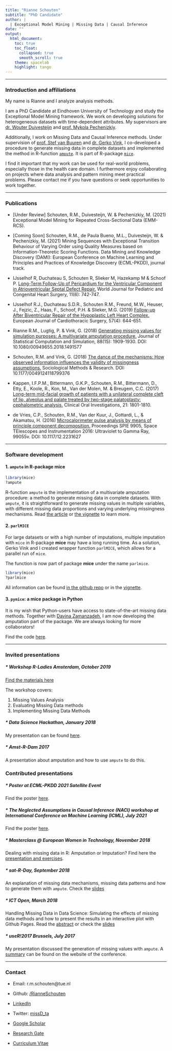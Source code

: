 ```yaml
---
title: "Rianne Schouten"
subtitle: "PhD Candidate"
author: |
  | Exceptional Model Mining | Missing Data | Causal Inference
date: ""
output: 
  html_document:
    toc: true
    toc_float:
      collapsed: true
      smooth_scroll: true
    theme: spacelab
    highlight: tango
---
```


---

### Introduction and affiliations

My name is Rianne and I analyze analysis methods. 

I am a PhD Candidate at Eindhoven University of Technology and study the Exceptional Model Mining framework. We work on developing solutions for heterogeneous datasets with time-dependent attributes. My supervisors are [dr. Wouter Duivesteijn](http://wwwis.win.tue.nl/~wouter/) and [prof. Mykola Pechenizkiy](https://www.win.tue.nl/~mpechen/). 

Additionally, I work on Missing Data and Causal Inference methods. Under supervision of [prof. Stef van Buuren](https://scholar.google.nl/citations?user=_3y5C0UAAAAJ&hl=nl) and [dr. Gerko Vink](https://www.gerkovink.com/), I co-developed a procedure to generate missing data in complete datasets and implemented the method in R-function [`ampute`](https://rianneschouten.github.io/mice_ampute/vignette/ampute.html). It is part of R-package [`mice`](https://github.com/stefvanbuuren/mice).

I find it important that my work can be used for real-world problems, especially those in the health care domain. I furthermore enjoy collaborating on projects where data analysis and pattern mining meet practical problems. Please contact me if you have questions or seek opportunities to work together. 

---

### Publications

- [Under Review] Schouten, R.M., Duivesteijn, W. & Pechenizkiy, M. (2021) Exceptional Model Mining for Repeated Cross-Sectional Data (EMM-RCS).

- [Coming Soon] Schouten, R.M., de Paula Bueno, M.L., Duivesteijn, W. & Pechenizkiy, M. (2021) Mining Sequences with Exceptional Transition Behaviour of Varying Order using Quality Measures based on Information-Theoretic Scoring Functions. Data Mining and Knowledge Discovery (DAMI): European Conference on  Machine Learning and Principles and Practices of Knowledge Discovery (ECML-PKDD), journal track.

- IJsselhof R, Duchateau S, Schouten R, Slieker M, Hazekamp M & Schoof P. [Long-Term Follow-Up of Pericardium
for the Ventricular Component in Atrioventricular Septal Defect Repair.](https://pubmed.ncbi.nlm.nih.gov/33164688/) World Journal for Pediatric and Congenital Heart Surgery, 11(6): 742-747.

- IJsselhof R.J., Duchateau S.D.R., Schouten R.M., Freund, M.W., Heuser, J., Fejzic, Z., Haas, F., Schoof, P.H. & Slieker, M.G. (2019) [Follow-up After Biventricular Repair of the Hypoplastic Left Heart Complex.](https://academic.oup.com/ejcts/article-abstract/57/4/644/5607276) European Journal of Cardiothoracic Surgery, 57(4): 644-651.

- Rianne R.M., Lugtig, P. & Vink, G. (2018) [Generating missing values for simulation purposes: A multivariate amputation procedure.](https://www.tandfonline.com/doi/full/10.1080/00949655.2018.1491577) Journal of Statistical Computation and Simulation, 88(15): 1909-1930. DOI: 10.1080/00949655.2018.1491577

- Schouten, R.M. and Vink, G. (2018) [The dance of the mechanisms: How observed information influences the validity of missingness assumptions.](https://journals.sagepub.com/doi/full/10.1177/0049124118799376) Sociological Methods \& Research. DOI: 10.1177/0049124118799376

- Kappen, I.F.P.M., Bittermann, G.K.P., Schouten, R.M., Bittermann, D., Etty, E., Koole, R., Kon, M., Van der Molen, M. & Breugem, C.C. (2017) [Long-term mid-facial growth of patients with a unilateral complete cleft of lip, alveolus and palate treated by two-stage palatoplasty: cephalometric analysis.](https://www.researchgate.net/publication/308181181_Long-term_mid-facial_growth_of_patients_with_a_unilateral_complete_cleft_of_lip_alveolus_and_palate_treated_by_two-stage_palatoplasty_cephalometric_analysis) Clinical Oral Investigations, 21: 1801-1810.

- de Vries, C.P., Schouten, R.M., Van der Kuur, J., Gottardi, L., & Akamatsu, H. (2016) [Microcalorimeter pulse analysis by means of principle component decomposition.](https://arxiv.org/abs/1607.00834) Proceedings SPIE 9905, Space TElescopes and Instrumentation 2016: Ultraviolet to Gamma Ray, 99055v. DOI: 10.1117/12.2231627

---

### Software development

#### 1. `ampute` in R-package **mice**

```r
library(mice)
?ampute
```

R-function `ampute` is the implementation of a multivariate amputation procedure: a method to generate missing data in complete datasets. With `ampute`, it is straightforward to generate missing values in multiple variables, with different missing data proportions and varying underlying missingness mechanisms. Read [the article](pdfs/ArticleAmpute.pdf) or [the vignette](https://rianneschouten.github.io/mice_ampute/vignette/ampute.html) to learn more.

#### 2. `parlMICE` 

For large datasets or with a high number of imputations, multiple imputation with `mice` in R-package **mice** may have a long running time. As a solution, Gerko Vink and I created wrapper function `parlMICE`, which allows for a parallel run of `mice`.

The function is now part of package **mice** under the name `parlmice`.

```r
library(mice)
?parlmice
```

All information can be found [in the github repo](https://github.com/RianneSchouten/parlMICE) or in the [vignette](https://www.gerkovink.com/parlMICE/Vignette_parlMICE.html).

#### 3. `pymice`: a mice package in Python

It is my wish that Python-users have access to state-of-the-art missing data methods. Together with [Davina Zamanzadeh](https://github.com/davzaman), I am now developing the amputation part of the package. We are always looking for more collaborators! 

Find the code [here](https://github.com/RianneSchouten/pymice).

---

### Invited presentations

##### * Workshop R-Ladies Amsterdam, October 2019

[Find the materials here](https://github.com/RianneSchouten/workshops/tree/master/R-Ladies%20Workshop)

The workshop covers: 

1.	Missing Values Analysis
2.	Evaluating Missing Data methods
3.	Implementing Missing Data Methods

##### * Data Science Hackathon, January 2018

My presentation can be found [here](pdfs/Data_Science_Hackathon_Rianne_Schouten.pdf).

##### * Amst-R-Dam 2017

A presentation about amputation and how to use `ampute` to do this. 

### Contributed presentations

##### * Poster at ECML-PKDD 2021 Satellite Event

Find the poster [here](pdfs/PosterSatelliteEvent_RMSchoutenetal.pdf).

##### * The Neglected Assumptions in Causal Inference (NACI) workshop at International Conference on Machine Learning (ICML), July 2021

Find the poster [here](pdfs/NACI_Poster_RMSchouten.pdf).

##### * Masterclass @ European Women in Technology, November 2018

Dealing with missing data in R: Amputation or Imputation? Find here the [presentation and exercises](https://github.com/RianneSchouten/workshops/tree/master/WomenInTechnology).

##### * sat-R-Day, September 2018

An explanation of missing data mechanisms, missing data patterns and how to 
generate them with `ampute`. Check the [slides](pdfs/SatRdayRianneSchouten.pdf)

##### * ICT Open, March 2018

Handling Missing Data in Data Science: Simulating the effects of missing data methods and how to present the results in an interactive plot with Github Pages. Read the [abstract](pdfs/abstract_rianne_schouten.pdf) or check the [slides](pdfs/ictopen2018_RianneSchouten.pdf)

##### * useR!2017 Brussels, July 2017

My presentation discussed the generation of missing values with `ampute`. A [summary](https://user2017.sched.com/event/AxsS?iframe=no) can be found on the website of the conference. 

---

### Contact

- Email: r.m.schouten\@tue.nl

- Github: [/RianneSchouten](https://github.com/RianneSchouten)

- [LinkedIn](https://www.linkedin.com/in/rianne-schouten-5bb29491/)

- Twitter: [missD_ta](https://twitter.com/missD_ta)

- [Google Scholar](https://scholar.google.nl/citations?view_op=list_works&hl=nl&user=xC56bhMAAAAJ&gmla=AJsN-F4IWn_9Vw9hH7hPN1zIMfNadBL6mvmu-rPpRS6p-4Enc7fR6GrOMYyN2QEr21D5Y3Uhjtj0HPT3I7qsh3MVE1v2L8MRfjsk7W1Qop4mDunpnTRDeMYF0DmoRYmja6b7GvnmC4R3)

- [Research Gate](https://www.researchgate.net/profile/Rianne_Schouten/publications)

- [Curriculum Vitae](pdfs/Rianne_Schouten_Resume.pdf)

